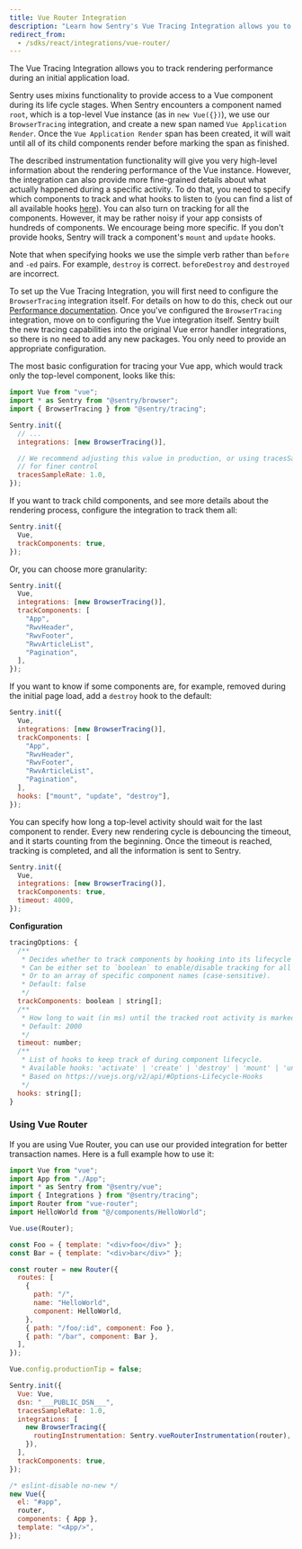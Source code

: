 ```yaml
---
title: Vue Router Integration
description: "Learn how Sentry's Vue Tracing Integration allows you to track rendering performance during an initial application load."
redirect_from:
  - /sdks/react/integrations/vue-router/
---
```


The Vue Tracing Integration allows you to track rendering performance during an initial application load.

Sentry uses mixins functionality to provide access to a Vue component during its life cycle stages.
When Sentry encounters a component named `root`, which is a top-level Vue instance (as in `new Vue({})`), we use our `BrowserTracing` integration, and create a new span named `Vue Application Render`. Once the `Vue Application Render` span has been created, it will wait until all of its child components render before marking the span as finished.

The described instrumentation functionality will give you very high-level information about the rendering performance of the Vue instance. However, the integration can also provide more fine-grained details about what actually happened during a specific activity.
To do that, you need to specify which components to track and what hooks to listen to (you can find a list of all available hooks [here](https://vuejs.org/v2/api/#Options-Lifecycle-Hooks)). You can also turn on tracking for all the components. However, it may be rather noisy if your app consists of hundreds of components. We encourage being more specific. If you don't provide hooks, Sentry will track a component's `mount` and `update` hooks.

Note that when specifying hooks we use the simple verb rather than `before` and `-ed` pairs. For example, `destroy` is correct. `beforeDestroy` and `destroyed` are incorrect.

To set up the Vue Tracing Integration, you will first need to configure the `BrowserTracing` integration itself. For details on how to do this, check out our [Performance documentation](/platforms/javascript/guides/vue/performance/).
Once you've configured the `BrowserTracing` integration, move on to configuring the Vue integration itself.
Sentry built the new tracing capabilities into the original Vue error handler integrations, so there is no need to add any new packages. You only need to provide an appropriate configuration.

The most basic configuration for tracing your Vue app, which would track only the top-level component, looks like this:

```javascript
import Vue from "vue";
import * as Sentry from "@sentry/browser";
import { BrowserTracing } from "@sentry/tracing";

Sentry.init({
  // ...
  integrations: [new BrowserTracing()],

  // We recommend adjusting this value in production, or using tracesSampler
  // for finer control
  tracesSampleRate: 1.0,
});
```

If you want to track child components, and see more details about the rendering process, configure the integration to track them all:

```javascript
Sentry.init({
  Vue,
  trackComponents: true,
});
```

Or, you can choose more granularity:

```javascript
Sentry.init({
  Vue,
  integrations: [new BrowserTracing()],
  trackComponents: [
    "App",
    "RwvHeader",
    "RwvFooter",
    "RwvArticleList",
    "Pagination",
  ],
});
```

If you want to know if some components are, for example, removed during the initial page load, add a `destroy` hook to the default:

```javascript
Sentry.init({
  Vue,
  integrations: [new BrowserTracing()],
  trackComponents: [
    "App",
    "RwvHeader",
    "RwvFooter",
    "RwvArticleList",
    "Pagination",
  ],
  hooks: ["mount", "update", "destroy"],
});
```

You can specify how long a top-level activity should wait for the last component to render.
Every new rendering cycle is debouncing the timeout, and it starts counting from the beginning. Once the timeout is reached, tracking is completed, and all the information is sent to Sentry.

```javascript
Sentry.init({
  Vue,
  integrations: [new BrowserTracing()],
  trackComponents: true,
  timeout: 4000,
});
```

**Configuration**

```javascript
tracingOptions: {
  /**
   * Decides whether to track components by hooking into its lifecycle methods.
   * Can be either set to `boolean` to enable/disable tracking for all of them.
   * Or to an array of specific component names (case-sensitive).
   * Default: false
   */
  trackComponents: boolean | string[];
  /**
   * How long to wait (in ms) until the tracked root activity is marked as finished and sent to Sentry
   * Default: 2000
   */
  timeout: number;
  /**
   * List of hooks to keep track of during component lifecycle.
   * Available hooks: 'activate' | 'create' | 'destroy' | 'mount' | 'unmount' | 'update'
   * Based on https://vuejs.org/v2/api/#Options-Lifecycle-Hooks
   */
  hooks: string[];
}
```

### Using Vue Router

If you are using Vue Router, you can use our provided integration for better transaction names. Here is a full example how to use it:

```javascript
import Vue from "vue";
import App from "./App";
import * as Sentry from "@sentry/vue";
import { Integrations } from "@sentry/tracing";
import Router from "vue-router";
import HelloWorld from "@/components/HelloWorld";

Vue.use(Router);

const Foo = { template: "<div>foo</div>" };
const Bar = { template: "<div>bar</div>" };

const router = new Router({
  routes: [
    {
      path: "/",
      name: "HelloWorld",
      component: HelloWorld,
    },
    { path: "/foo/:id", component: Foo },
    { path: "/bar", component: Bar },
  ],
});

Vue.config.productionTip = false;

Sentry.init({
  Vue: Vue,
  dsn: "___PUBLIC_DSN___",
  tracesSampleRate: 1.0,
  integrations: [
    new BrowserTracing({
      routingInstrumentation: Sentry.vueRouterInstrumentation(router),
    }),
  ],
  trackComponents: true,
});

/* eslint-disable no-new */
new Vue({
  el: "#app",
  router,
  components: { App },
  template: "<App/>",
});
```
